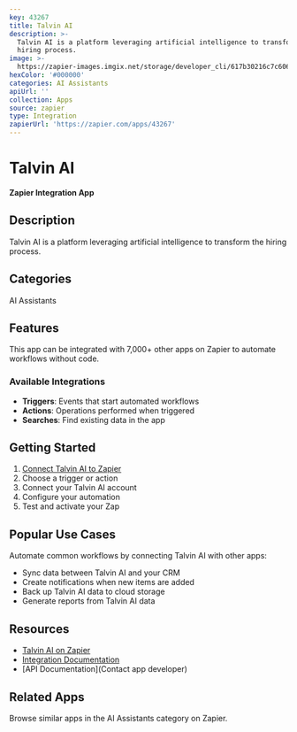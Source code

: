```yaml
---
key: 43267
title: Talvin AI
description: >-
  Talvin AI is a platform leveraging artificial intelligence to transform the
  hiring process.
image: >-
  https://zapier-images.imgix.net/storage/developer_cli/617b30216c7c6062b9bee9f54acf25e8.png?auto=format%2Ccompress&ixlib=python-3.0.0&q=50
hexColor: '#000000'
categories: AI Assistants
apiUrl: ''
collection: Apps
source: zapier
type: Integration
zapierUrl: 'https://zapier.com/apps/43267'
---
```

# Talvin AI

**Zapier Integration App**

## Description

Talvin AI is a platform leveraging artificial intelligence to transform the hiring process.

## Categories

AI Assistants

## Features

This app can be integrated with 7,000+ other apps on Zapier to automate workflows without code.

### Available Integrations

- **Triggers**: Events that start automated workflows
- **Actions**: Operations performed when triggered
- **Searches**: Find existing data in the app

## Getting Started

1. [Connect Talvin AI to Zapier](https://zapier.com/apps/43267)
2. Choose a trigger or action
3. Connect your Talvin AI account
4. Configure your automation
5. Test and activate your Zap

## Popular Use Cases

Automate common workflows by connecting Talvin AI with other apps:

- Sync data between Talvin AI and your CRM
- Create notifications when new items are added
- Back up Talvin AI data to cloud storage
- Generate reports from Talvin AI data

## Resources

- [Talvin AI on Zapier](https://zapier.com/apps/43267)
- [Integration Documentation](https://zapier.com/apps/43267/integrations)
- [API Documentation](Contact app developer)

## Related Apps

Browse similar apps in the AI Assistants category on Zapier.
